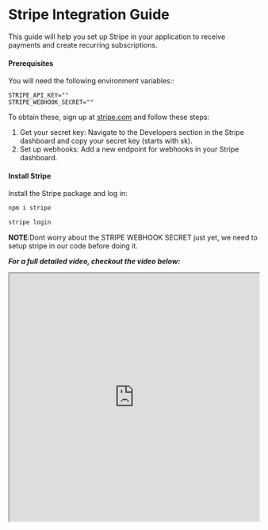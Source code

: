 # Stripe Integration Guide

This guide will help you set up Stripe in your application to receive payments and create recurring subscriptions. 

#### Prerequisites

You will need the following environment variables::
```env filename=".env"
STRIPE_API_KEY=""
STRIPE_WEBHOOK_SECRET=""
```

To obtain these, sign up at [stripe.com](https://stripe.com) and follow these steps:

1. Get your secret key: Navigate to the Developers section in the Stripe dashboard and copy your secret key (starts with sk).
2. Set up webhooks: Add a new endpoint for webhooks in your Stripe dashboard.

#### Install Stripe

Install the Stripe package and log in:

```bash filename="terminal"
npm i stripe

stripe login
```

**NOTE**:Dont worry about the STRIPE WEBHOOK SECRET just yet, we need to setup stripe in our code before doing it. 


***For a full detailed video, checkout the video below:***
<iframe
    src="https://www.youtube.com/embed/5hSEEod_BuA?si=a8eLWB-VDP889QT-"
    width="100%"
    height="500px"
    title="SWR-States"
  />

### Connect Stripe To Your Code

Create a file named lib/stripe.ts to connect to Stripe using your API key.

``` ts filename="lib/stripe.ts"
import Stripe from 'stripe'

export const stripe = new Stripe(process.env.STRIPE_API_KEY!, {
  apiVersion: '2023-10-16',
  typescript: true
})
```
#### Webhook

Webhooks handle events like payment sessions and subscription updates. Here's how to set up a webhook endpoint:

```ts filename="app/api/webhook/route.ts"
import Stripe from 'stripe'
import { headers } from 'next/headers'
import { NextResponse } from 'next/server'
import { db } from '@/lib/db'
import { stripe } from '@/lib/stripe'

export async function POST(req: Request) {
  const body = await req.text()
  const signature = headers().get('Stripe-Signature') as string

  let event: Stripe.Event

  try {
    event = stripe.webhooks.constructEvent(
      body,
      signature,
      process.env.STRIPE_WEBHOOK_SECRET!
    )
  } catch (error: any) {
    return new NextResponse(`Webhook Error: ${error.message}`, { status: 400 })
  }

  const session = event.data.object as Stripe.Checkout.Session

  if (event.type === 'checkout.session.completed') {
    const subscription = await stripe.subscriptions.retrieve(
      session.subscription as string
    )
    if (!session?.metadata?.userId) {
      return new NextResponse('No user id found', { status: 400 })
    }

    await db.userSubscription.create({
      data: {
        userId: session.metadata.userId,
        stripeSubscriptionId: subscription.id,
        stripeCustomerId: subscription.customer as string,
        stripePriceId: subscription.items.data[0].price.id,
        stripeCurrentPeriodEnd: new Date(subscription.current_period_end * 1000)
      }
    })
  }

  if (event.type === 'invoice.payment_failed') {
    const subscription = await stripe.subscriptions.retrieve(
      session.subscription as string
    )

    await db.userSubscription.update({
      where: {
        stripeSubscriptionId: subscription.id
      },
      data: {
        stripePriceId: subscription.items.data[0].price.id,
        stripeCurrentPeriodEnd: new Date(subscription.current_period_end * 1000)
      }
    })
  }

  return new NextResponse(null, { status: 200 })
}
```

#### Checkout

Set up the checkout process to handle customer payments and reroute them to a success page upon successful payment.

``` ts filename="app/api/checkout/route.ts"
import { auth } from '@/auth'
import { db } from '@/lib/db'
import { stripe } from '@/lib/stripe'
import { NextResponse } from 'next/server'

export async function POST(req: Request) {
  try {
    const user = await auth()

    if (!user || !user.user.id) {
      return new NextResponse('Unauthorized', { status: 401 })
    }

    const userSubscription = await db.userSubscription.findUnique({
      where: {
        userId: user.user.id
      }
    })

    if (userSubscription && userSubscription.stripeCustomerId) {
      const stripeSession = await stripe.billingPortal.sessions.create({
        customer: userSubscription.stripeCustomerId,
        return_url: process.env.APP_URL
      })

      return new NextResponse(JSON.stringify({ url: stripeSession.url }))
    }

    const stripeSession = await stripe.checkout.sessions.create({
      success_url: process.env.APP_URL,
      cancel_url: process.env.APP_URL,
      payment_method_types: ['card'],

      mode: 'subscription',
      billing_address_collection: 'auto',
      customer_email: user?.user.email!,

      line_items: [
        {
          price_data: {
            currency: 'USD',
            product_data: {
              name: 'Your SaaS Subscription Name',
              description: 'Saas Subscription Description'
            },
            // cost (change this to the price of your product)
            unit_amount: 899,
            recurring: {
              interval: 'month'
            }
          },
          quantity: 1
        }
      ],
      metadata: {
        userId: user.user.id
      }
    })
    return new NextResponse(JSON.stringify({ url: stripeSession.url }))
  } catch (error) {
    console.log('[STRIPE_GET]', error)
    return new NextResponse('Internal Error', { status: 500 })
  }
}

```

### Payment Button

Create a button to redirect users to the Stripe payment page:

``` ts filename="components/pricing-card.tsx"
'use client'
import { Check, Sparkle } from 'lucide-react'
import { Button } from '@/components/ui/button'
import { useState } from 'react'
import { toast } from 'react-hot-toast'
import axios from 'axios'
import { useCurrentUser } from '@/hooks/use-current-user'

// Update Tiers Here
export const tiers = [
  {
    name: 'Your Competitor Name',
    price: '18.99',
    features: [
      'Feature 1',
      'Feature 2',
      'Feature 3',
      'Feature 4',
      'Feature 5',
      'Feature 6',
      'Feature 7',
      'Feature 8',
      'Feature 9',
      'Feature 10'
    ],
    cta: 'Get Started',
    yourProduct: false
  },
  {
    name: 'Your Product Name',
    priceBefore: '$19.99',
    price: '8.99',
    features: [
      'Feature 1',
      'Feature 2',
      'Feature 3',
      'Feature 4',
      'Feature 5',
      'Feature 6',
      'Feature 7',
      'Feature 8',
      'Feature 9',
      'Feature 10'
    ],
    cta: 'Get Started',
    yourProduct: true
  }
]

export const PricingCard = () => {
  const [isLoading, setIsLoading] = useState(false)
  const session = useCurrentUser()

  const onClick = async () => {
    if (!session) {
      toast.error('Sign in to purchase!')
      return
    }
    try {
      setIsLoading(true)
      const response = await axios.post('/api/checkout')
      window.location.href = response.data.url
    } catch (error) {
      toast.error('An error occured! Please try again.')
    } finally {
      setIsLoading(false)
    }
  }
  return (
    <section id="pricing" className="scroll-mt-4">
      {/* Title */}
      <div className="mx-auto flex flex-col items-center pb-8">
        <h2 className="pb-4 text-4xl font-extrabold text-foreground">
          Pricing
        </h2>
        <p className="text-md opacity-50 max-w-lg text-center">
          Describe your product / service here that will impress the user & want
          them to buy the product
        </p>
      </div>
      {/* Pricing Card Display */}
      <div className="flex flex-col sm:place-items-center md:flex-row items-center justify-center gap-6">
        {tiers.map((tier) => (
          <div
            key={tier.name}
            className={`relative flex flex-col p-6 shadow-lg rounded-lg justify-between ring-2 ring-inset w-full max-w-[550px]  ${
              tier.yourProduct
                ? 'bg-primary/10 ring-primary/50'
                : 'bg-secondary ring-foreground/10'
            }`}
          >
            {tier.yourProduct && (
              <div className="px-3 py-1 text-primary-foreground text-sm bg-primary rounded-full inline-block absolute top-0 left-1/2 transform -translate-x-1/2 -translate-y-1/2">
                Popular
              </div>
            )}
            {/* Pricing */}
            <div>
              <h3
                className={`text-lg font-semibold ${
                  tier.yourProduct ? 'text-primary' : 'text-foreground/70'
                }`}
              >
                {tier.name}
              </h3>
              <div
                className={`mt-4 ${
                  tier.yourProduct ? 'text-foreground/90' : 'text-foreground/70'
                }`}
              >
                {tier.priceBefore ? (
                  <span className="font-semibold mr-2 line-through text-lg opacity-75">
                    {tier.priceBefore}
                  </span>
                ) : null}
                <span className="text-4xl font-bold">${tier.price}</span> /month
              </div>
              <ul className="mt-4 space-y-2.5">
                {tier.features.map((feature, index) => (
                  <li
                    key={index}
                    className="flex items-center text-foreground/90 gap-2"
                  >
                    <Check
                      className={`h-6 w-6 rounded-full ${
                        tier.yourProduct ? 'text-primary' : 'text-foreground/70'
                      }`}
                    />
                    {feature}
                  </li>
                ))}
              </ul>
            </div>
            {/* Button */}
            <div className="mt-6">
              <Button
                disabled={!tier.yourProduct}
                onClick={onClick}
                className={`w-full ${tier.yourProduct && 'hover:-translate-y-1'}`}
              >
                {tier.cta}
                <Sparkle className="ml-1 h-4 w-4" />
              </Button>
            </div>
          </div>
        ))}
      </div>
    </section>
  )
}

```

#### Testing

To test Stripe in your local environment, run:

```bash filename="terminal"
stripe listen --forward-to localhost:3000/api/webhook
```

This command will listen for webhook events and forward them to your local endpoint, allowing you to test the Stripe integration. When successful, you'll be redirected to the Stripe payment page, as shown below:

![Dash](/stripe-paymentpage.png)

#### Conclusion

By following this guide, you should have a working Stripe integration in your application, capable of handling both one-time payments and recurring subscriptions. Ensure to thoroughly test each part of the integration in your local environment before deploying to production.

For additional help, refer to the [Stripe documentation](https://docs.stripe.com/) or the detailed video guide above.